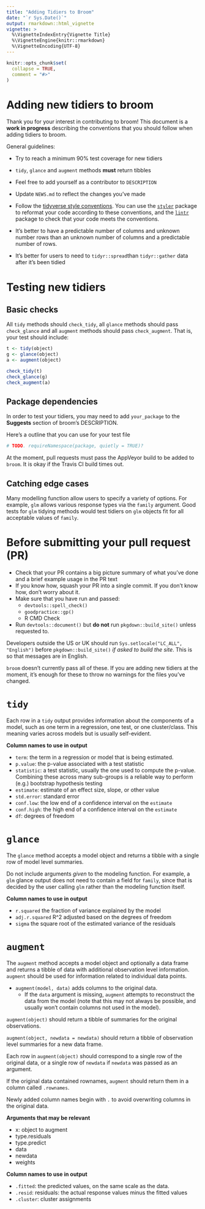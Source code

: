 ```yaml
---
title: "Adding Tidiers to Broom"
date: "`r Sys.Date()`"
output: rmarkdown::html_vignette
vignette: >
  %\VignetteIndexEntry{Vignette Title}
  %\VignetteEngine{knitr::rmarkdown}
  %\VignetteEncoding{UTF-8}
---
```


```r
knitr::opts_chunk$set(
  collapse = TRUE,
  comment = "#>"
)
```

# Adding new tidiers to broom

Thank you for your interest in contributing to broom! This document is a **work in progress** describing the conventions that you should follow when adding tidiers to broom.

General guidelines:

- Try to reach a minimum 90% test coverage for new tidiers
- `tidy`, `glance` and `augment` methods **must** return tibbles
- Feel free to add yourself as a contributor to `DESCRIPTION`
- Update `NEWS.md` to reflect the changes you've made
- Follow the [tidyverse style conventions](http://style.tidyverse.org/). You can use the [`styler`](https://github.com/r-lib/styler) package to reformat your code according to these conventions, and the [`lintr`](https://github.com/jimhester/lintr) package to check that your code meets the conventions.

- It's better to have a predictable number of columns and unknown number rows than an unknown number of columns and a predictable number of rows.
- It's better for users to need to `tidyr::spread`than `tidyr::gather` data after it's been tidied 

<!-- TODOS: -->

<!-- - Helper functions that you should be aware of and use -->
<!-- - Preferred packages to use: i.e. new tidyverse not old -->
<!-- Should commits be squashed into a single commit? -->
<!-- Comments about tidiers living in external packages -->

# Testing new tidiers

## Basic checks

All `tidy` methods should `check_tidy`, all `glance` methods should pass `check_glance` and all `augment` methods should pass `check_augment`. That is, your test should include:

```r
t <- tidy(object)
g <- glance(object)
a <- augment(object)

check_tidy(t)
check_glance(g)
check_augment(a)
```

## Package dependencies

In order to test your tidiers, you may need to add `your_package` to the **Suggests** section of broom's DESCRIPTION.

Here's a outline that you can use for your test file

```r
# TODO. requireNamespace(package, quietly = TRUE)?
```

At the moment, pull requests must pass the AppVeyor build to be added to `broom`. It is okay if the Travis CI build times out.

## Catching edge cases

Many modelling function allow users to specify a variety of options. For example, `glm` allows various response types via the `family` argument. Good tests for `glm` tidying methods would test tidiers on `glm` objects fit for all acceptable values of `family`.

# Before submitting your pull request (PR)

- Check that your PR contains a big picture summary of what you've done and a brief example usage in the PR text
- If you know how, squash your PR into a single commit. If you don't know how, don't worry about it.
<!-- (TODO: add link on how to do this) -->
- Make sure that you have run and passed:
    - `devtools::spell_check()`
    - `goodpractice::gp()`
    - R CMD Check
- Run `devtools::document()` but **do not** run `pkgdown::build_site()` unless requested to. 

Developers outside the US or UK should run `Sys.setlocale("LC_ALL", "English")` before `pkgdown::build_site()` *if asked to build the site*. This is so that messages are in English.
    
`broom` doesn't currently pass all of these. If you are adding new tidiers at the moment, it's enough for these to throw no warnings for the files you've changed.


# `tidy`

Each row in a `tidy` output provides information about the components of a model, such as one term in a regression, one test, or one cluster/class. This meaning varies across models but is usually self-evident.

**Column names to use in output**

* `term`: the term in a regression or model that is being estimated.
* `p.value`: the p-value associated with a test statistic
* `statistic`: a test statistic, usually the one used to compute the p-value. Combining these across many sub-groups is a reliable way to perform (e.g.) bootstrap hypothesis testing
* `estimate`: estimate of an effect size, slope, or other value
* `std.error`: standard error
* `conf.low`: the low end of a confidence interval on the `estimate`
* `conf.high`: the high end of a confidence interval on the `estimate`
* `df`: degrees of freedom


# `glance`

The `glance` method accepts a model object and returns a tibble with a single row of model level summaries.

Do not include arguments *given* to the modeling function. For example, a `glm` glance output does not need to contain a field for `family`, since that is decided by the user calling `glm` rather than the modeling function itself.

**Column names to use in output**

* `r.squared` the fraction of variance explained by the model
* `adj.r.squared` R^2 adjusted based on the degrees of freedom
* `sigma` the square root of the estimated variance of the residuals


# `augment`

The `augment` method accepts a model object and optionally a data frame and returns a tibble of data with additional observation level information. `augment` should be used for information related to individual data points.

* `augment(model, data)` adds columns to the original data.
    * If the `data` argument is missing, `augment` attempts to reconstruct the data from the model (note that this may not always be possible, and usually won't contain columns not used in the model).

`augment(object)` should return a tibble of summaries for the original observations.

`augment(object, newdata = newdata)` should return a tibble of observation level summaries for a new data frame.

Each row in `augment(object)` should correspond to a single row of the original data, or a single row of `newdata` if `newdata` was passed as an argument.

If the original data contained rownames, `augment` should return them in a column called `.rownames`.

Newly added column names begin with `.` to avoid overwriting columns in the original data.

**Arguments that may be relevant**

- x: object to augment
- type.residuals
- type.predict
- data
- newdata
- weights


**Column names to use in output**

* `.fitted`: the predicted values, on the same scale as the data.
* `.resid`: residuals: the actual response values minus the fitted values
* `.cluster`: cluster assignments

